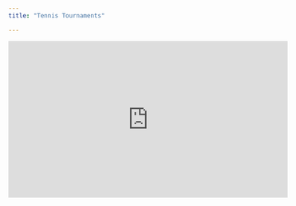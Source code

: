 ```yaml
---
title: "Tennis Tournaments"

---
```


<iframe width="560" height="315" src="https://www.youtube.com/embed/YWUCUfEeNJI" title="YouTube video player" frameborder="0" allow="accelerometer; autoplay; clipboard-write; encrypted-media; gyroscope; picture-in-picture" allowfullscreen></iframe>
